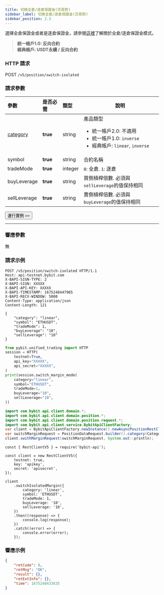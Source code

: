 ```yaml
---
title: 切換全倉/逐倉保證金(交易對)
sidebar_label: 切換全倉/逐倉保證金(交易對)
sidebar_position: 2.3
---
```


選擇全倉保證金或者是逐倉保證金，請參閱<a href="https://www.bybit.com/zh-TW/help-center/bybitHC_Article/?language=en_US&id=000001053">這裡</a>了解關於全倉/逐倉保證金模式。
> **統一帳戶1.0: 反向合約**<br/>
> **經典帳戶: USDT永續 / 反向合約**

### HTTP 請求
POST `/v5/position/switch-isolated`

### 請求參數
| 參數 | 是否必需 | 類型 | 說明|
|:----- |:-------|:-----|------ |
|[category](../enum#category) |**true** |string |產品類型 <ul><li>統一帳戶2.0: 不適用</li><li>統一帳戶1.0: `inverse`</li><li>經典帳戶: `linear`, `inverse`</li></ul> |
|symbol |**true** |string |合約名稱 |
|tradeMode |**true** |integer |`0`: 全倉. `1`: 逐倉 |
|buyLeverage |**true** |string |買側槓桿倍數. 必須與`sellLeverage`的值保持相同|
|sellLeverage |**true** |string |賣側槓桿倍數. 必須與`buyLeverage`的值保持相同|

<a href="/api-explorer/v5/position/cross-isolate"><Button>運行實例 >></Button></a>

---

### 響應參數
無

### 請求示例

<Tabs groupId="programming-languages">
<TabItem value="http" label="HTTP">

```http
POST /v5/position/switch-isolated HTTP/1.1
Host: api-testnet.bybit.com
X-BAPI-SIGN-TYPE: 2
X-BAPI-SIGN: XXXXX
X-BAPI-API-KEY: XXXXX
X-BAPI-TIMESTAMP: 1675248447965
X-BAPI-RECV-WINDOW: 5000
Content-Type: application/json
Content-Length: 121

{
    "category": "linear",
    "symbol": "ETHUSDT",
    "tradeMode": 1,
    "buyLeverage": "10",
    "sellLeverage": "10"
}
```

</TabItem>
<TabItem value="python" label="Python">

```python
from pybit.unified_trading import HTTP
session = HTTP(
    testnet=True,
    api_key="XXXXX",
    api_secret="XXXXX",
)
print(session.switch_margin_mode(
    category="linear",
    symbol="ETHUSDT",
    tradeMode=1,
    buyLeverage="10",
    sellLeverage="10",
))
```

</TabItem>
<TabItem value="java" label="Java">

```java
import com.bybit.api.client.domain.*;
import com.bybit.api.client.domain.position.*;
import com.bybit.api.client.domain.position.request.*;
import com.bybit.api.client.service.BybitApiClientFactory;
var client = BybitApiClientFactory.newInstance().newAsyncPositionRestClient();
var switchMarginRequest = PositionDataRequest.builder().category(CategoryType.LINEAR).symbol("BTC-31MAR23").tradeMode(MarginMode.CROSS_MARGIN).buyLeverage("5").sellLeverage("5").build();
client.swithMarginRequest(switchMarginRequest, System.out::println);
```

</TabItem>
<TabItem value="Node" label="Node.js">

```n4js
const { RestClientV5 } = require('bybit-api');

const client = new RestClientV5({
    testnet: true,
    key: 'apikey',
    secret: 'apisecret',
});

client
    .switchIsolatedMargin({
        category: 'linear',
        symbol: 'ETHUSDT',
        tradeMode: 1,
        buyLeverage: '10',
        sellLeverage: '10',
    })
    .then((response) => {
        console.log(response);
    })
    .catch((error) => {
        console.error(error);
    });
```

</TabItem>
</Tabs>

### 響應示例

```json
{
    "retCode": 0,
    "retMsg": "OK",
    "result": {},
    "retExtInfo": {},
    "time": 1675248433635
}
```
